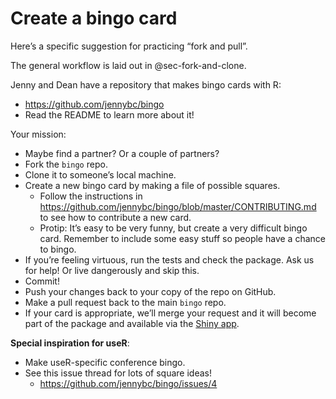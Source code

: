 # Create a bingo card {#sec-bingo}

Here's a specific suggestion for practicing "fork and pull".

The general workflow is laid out in @sec-fork-and-clone.

Jenny and Dean have a repository that makes bingo cards with R:

-   <https://github.com/jennybc/bingo>
-   Read the README to learn more about it!

Your mission:

-   Maybe find a partner? Or a couple of partners?
-   Fork the `bingo` repo.
-   Clone it to someone's local machine.
-   Create a new bingo card by making a file of possible squares.
    -   Follow the instructions in <https://github.com/jennybc/bingo/blob/master/CONTRIBUTING.md> to see how to contribute a new card.
    -   Protip: It's easy to be very funny, but create a very difficult bingo card. Remember to include some easy stuff so people have a chance to bingo.
-   If you're feeling virtuous, run the tests and check the package. Ask us for help! Or live dangerously and skip this.
-   Commit!
-   Push your changes back to your copy of the repo on GitHub.
-   Make a pull request back to the main `bingo` repo.
-   If your card is appropriate, we'll merge your request and it will become part of the package and available via the [Shiny app](http://daattali.com/shiny/bingo/).

**Special inspiration for useR**:

-   Make useR-specific conference bingo.
-   See this issue thread for lots of square ideas!
    -   <https://github.com/jennybc/bingo/issues/4>
